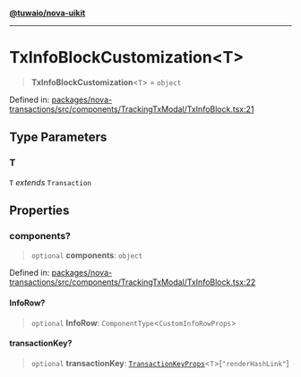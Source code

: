 [**@tuwaio/nova-uikit**](../../../README.md)

***

# TxInfoBlockCustomization\<T\>

> **TxInfoBlockCustomization**\<`T`\> = `object`

Defined in: [packages/nova-transactions/src/components/TrackingTxModal/TxInfoBlock.tsx:21](https://github.com/TuwaIO/nova-uikit/blob/465727cc7679afe03481c0a87226bb585ac2e3b7/packages/nova-transactions/src/components/TrackingTxModal/TxInfoBlock.tsx#L21)

## Type Parameters

### T

`T` *extends* `Transaction`

## Properties

### components?

> `optional` **components**: `object`

Defined in: [packages/nova-transactions/src/components/TrackingTxModal/TxInfoBlock.tsx:22](https://github.com/TuwaIO/nova-uikit/blob/465727cc7679afe03481c0a87226bb585ac2e3b7/packages/nova-transactions/src/components/TrackingTxModal/TxInfoBlock.tsx#L22)

#### InfoRow?

> `optional` **InfoRow**: `ComponentType`\<`CustomInfoRowProps`\>

#### transactionKey?

> `optional` **transactionKey**: [`TransactionKeyProps`](TransactionKeyProps.md)\<`T`\>\[`"renderHashLink"`\]
